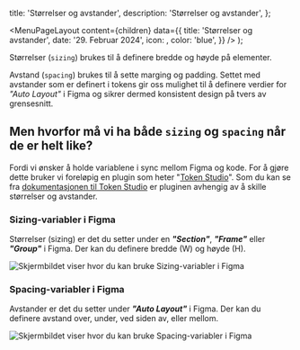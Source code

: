 

  title: 'Størrelser og avstander',
  description: 'Størrelser og avstander',
};

  <MenuPageLayout
    content={children}
    data={{
      title: 'Størrelser og avstander',
      date: '29. Februar 2024',
      icon: <RulerIcon />,
      color: 'blue',
    }}
  />
);

Størrelser (`sizing`) brukes til å definere bredde og høyde på elementer.

Avstand (`spacing`) brukes til å sette marging og padding. Settet med avstander som er definert i tokens gir oss mulighet til å definere verdier for _"Auto Layout"_ i Figma og sikrer dermed konsistent design på tvers av grensesnitt.

<TokenList
  type='sizing'
  hideValue={true}
/>

<TokenList
  type='spacing'
  hideValue={true}
/>

## Men hvorfor må vi ha både `sizing` og `spacing` når de er helt like?

Fordi vi ønsker å holde variablene i sync mellom Figma og kode. For å gjøre dette bruker vi foreløpig en plugin som heter "[Token Studio](https://tokens.studio/)". Som du kan se fra [dokumentasjonen til Token Studio](https://docs.tokens.studio/available-tokens/spacing-tokens) er pluginen avhengig av å skille størrelser og avstander.

### Sizing-variabler i Figma

Størrelser (sizing) er det du setter under en **_"Section"_**, **_"Frame"_** eller **_"Group"_** i Figma. Der kan du definere bredde (W) og høyde (H).

<Image
  src='/img/sizing.png'
  alt='Skjermbildet viser hvor du kan bruke Sizing-variabler i Figma'
  boxShadow={false}
/>

### Spacing-variabler i Figma

Avstander er det du setter under _**"Auto Layout"**_ i Figma. Der kan du definere avstand over, under, ved siden av, eller mellom.

<Image
  src='/img/spacing.png'
  alt='Skjermbildet viser hvor du kan bruke Spacing-variabler i Figma'
  boxShadow={false}
/>

<br />
<br />
